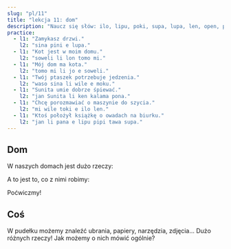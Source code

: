 ```yaml
---
slug: "pl/11"
title: "lekcja 11: dom"
description: "Naucz się słów: ilo, lipu, poki, supa, lupa, len, open, pini, jo, ijo!"
practice:
  - l1: "Zamykasz drzwi."
    l2: "sina pini e lupa."
  - l1: "Kot jest w moim domu."
    l2: "soweli li lon tomo mi."
  - l1: "Mój dom ma kota."
    l2: "tomo mi li jo e soweli."
  - l1: "Twój ptaszek potrzebuje jedzenia."
    l2: "waso sina li wile e moku."
  - l1: "Sunita umie dobrze śpiewać."
    l2: "jan Sunita li ken kalama pona."
  - l1: "Chcę porozmawiać o maszynie do szycia."
    l2: "mi wile toki e ilo len."
  - l1: "Ktoś położył książkę o owadach na biurku."
    l2: "jan li pana e lipu pipi tawa supa."
---
```



## Dom

W naszych domach jest dużo rzeczy:

<List>
  <Word sl="ilo" m="narzędzie, np. młotek, widelec, telefon, aplikacja" />
  <Word sl="lipu" m="coś płaskiego dla 󱥡 sona, np. papier, karta, książka, strona internetowa" />
  <Word sl="poki" m="pojemnik, np. pudełko, szuflada, butelka" />
  <Word sl="supa" m="pozioma powierzchnia, np. półka, biurko, kanapa" />
  <Word sl="lupa" m="otwór, np. drzwi, okno, dziura" />
  <Word sl="len" m="nakrycie, np. ubranie, buty, koc" />
</List>

A to jest to, co z nimi robimy:

<List>
  <Word sl="open" m="zaczynać, otwierać, włączać" />
  <Word sl="pini" m="kończyć, zamykać, wyłączać" />
  <Word sl="jo" m="trzymać, zawierać" />
</List>

Poćwiczmy!

<List>
  <Sentence sl="mi open e lupa." m="Otwieram drzwi." />
  <Sentence sl="jan li pini e poki moku." m="Osoba zamyka lodówkę." />
  <Sentence sl="lipu li lon supa lape." m="Książka jest na łóżku." />
  <Sentence sl="poki mi li ken jo e len." m="Moja szuflada może zawierać ubrania." />
  <Sentence sl="ilo mi li wile e wawa." m="Mój telefon potrzebuje prądu." />
</List>

## Coś

W pudełku możemy znaleźć ubrania, papiery, narzędzia, zdjęcia... Dużo różnych rzeczy! Jak możemy o nich mówić ogólnie?

<List>
  <Word sl="ijo" m="coś, rzecz" />
  <Sentence sl="poki li jo e ijo." m="Pudełko zawiera rzeczy." />
  <Sentence sl="jan li sitelen e ijo suwi." m="Ktoś rysuje coś uroczego." />
  <Sentence sl="mi wile toki e ijo kasi." m="Chciałbym porozmawiać o czymś związanym z roślinami." />
</List>

<Practice exercises={frontmatter.practice} />
